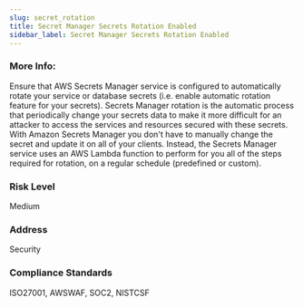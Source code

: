```yaml
---
slug: secret_rotation
title: Secret Manager Secrets Rotation Enabled
sidebar_label: Secret Manager Secrets Rotation Enabled
---
```


### More Info:

Ensure that AWS Secrets Manager service is configured to automatically rotate your service or database secrets (i.e. enable automatic rotation feature for your secrets). Secrets Manager rotation is the automatic process that periodically change your secrets data to make it more difficult for an attacker to access the services and resources secured with these secrets. With Amazon Secrets Manager you don't have to manually change the secret and update it on all of your clients. Instead, the Secrets Manager service uses an AWS Lambda function to perform for you all of the steps required for rotation, on a regular schedule (predefined or custom).

### Risk Level

Medium

### Address

Security

### Compliance Standards

ISO27001, AWSWAF, SOC2, NISTCSF

